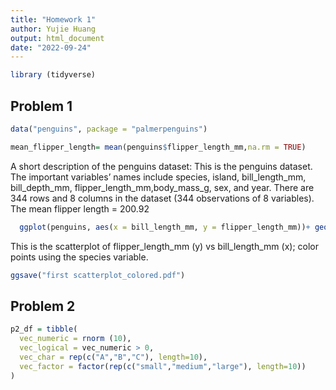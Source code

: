 ```yaml
---
title: "Homework 1"
author: Yujie Huang
output: html_document
date: "2022-09-24"
---
```



```r
library (tidyverse)
```

## Problem 1

```r
data("penguins", package = "palmerpenguins")
```

```r
mean_flipper_length= mean(penguins$flipper_length_mm,na.rm = TRUE)  
```
A short description of the penguins dataset:
This is the penguins dataset. The important variables' names include species, island, bill_length_mm, bill_depth_mm, flipper_length_mm,body_mass_g, sex, and year. 
There are 344 rows and 8 columns in the dataset (344 observations of 8 variables). 
The mean flipper length = 200.92



```r
  ggplot(penguins, aes(x = bill_length_mm, y = flipper_length_mm))+ geom_point(aes(color=species))

```

This is the scatterplot of flipper_length_mm (y) vs bill_length_mm (x); color points using the species variable. 


```r
ggsave("first scatterplot_colored.pdf")
```



## Problem 2

```r
p2_df = tibble(
  vec_numeric = rnorm (10),
  vec_logical = vec_numeric > 0,
  vec_char = rep(c("A","B","C"), length=10),
  vec_factor = factor(rep(c("small","medium","large"), length=10))
)


```

